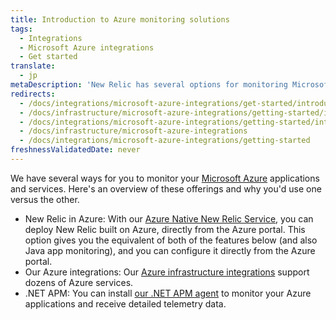 ```yaml
---
title: Introduction to Azure monitoring solutions
tags:
  - Integrations
  - Microsoft Azure integrations
  - Get started
translate:
  - jp
metaDescription: 'New Relic has several options for monitoring Microsoft Azure services and products, giving a comprehensive view of your Azure ecosystem.'
redirects:
  - /docs/integrations/microsoft-azure-integrations/get-started/introduction-azure-monitoring-integrations
  - /docs/infrastructure/microsoft-azure-integrations/getting-started/introduction-azure-monitoring-integrations
  - /docs/integrations/microsoft-azure-integrations/getting-started/introduction-azure-monitoring-integrations
  - /docs/infrastructure/microsoft-azure-integrations
  - /docs/integrations/microsoft-azure-integrations/getting-started
freshnessValidatedDate: never
---
```


We have several ways for you to monitor your [Microsoft Azure](https://azure.microsoft.com) applications and services. Here's an overview of these offerings and why you'd use one versus the other. 

* New Relic in Azure: With our [Azure Native New Relic Service](/docs/infrastructure/microsoft-azure-integrations/get-started/azure-native), you can deploy New Relic built on Azure, directly from the Azure portal. This option gives you the equivalent of both of the features below (and also Java app monitoring), and you can configure it directly from the Azure portal.
* Our Azure integrations: Our [Azure infrastructure integrations](/docs/infrastructure/microsoft-azure-integrations/get-started/activate-azure-integrations) support dozens of Azure services. 
* .NET APM: You can install [our .NET APM agent](/install/dotnet) to monitor your Azure applications and receive detailed telemetry data. 


